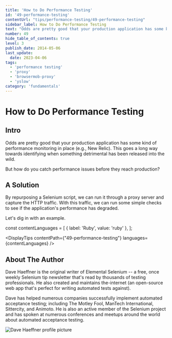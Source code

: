 ```yaml
---
title: 'How to Do Performance Testing'
id: '49-performance-testing'
contentUrl: "tips/performance-testing/49-performance-testing"
sidebar_label: How to Do Performance Testing
text: "Odds are pretty good that your production application has some kind of performance monitoring in place (e.g., New Relic). This goes a long way towards identifying when something detrimental has been released into the wild."
number: 49
hide_table_of_contents: true
level: 3
publish_date: 2014-05-06
last_update:
  date: 2023-04-06
tags:
  - 'performance testing'
  - 'proxy'
  - 'browsermob-proxy'
  - 'yslow'
category: 'fundamentals'
---
```


# How to Do Performance Testing

## Intro

Odds are pretty good that your production application has some kind of performance monitoring in place (e.g., New
Relic). This goes a long way towards identifying when something detrimental has been released into the wild.

But how do you catch performance issues before they reach production?

## A Solution

By repurposing a Selenium script, we can run it through a proxy server and capture the HTTP traffic. With this
traffic, we can run some simple checks to see if the application's performance has degraded.

Let's dig in with an example.



const contentLanguages = [
    { label: 'Ruby', value: 'ruby' },
];

<DisplayTips contentPath={"49-performance-testing"} languages={contentLanguages} />


## About The Author

Dave Haeffner is the original writer of Elemental Selenium -- a free, once weekly Selenium tip newsletter that's read
by thousands of testing professionals. He also created and maintains the-internet (an open-source web app that's
perfect for writing automated tests against).

Dave has helped numerous companies successfully implement automated acceptance testing; including The Motley Fool,
ManTech International, Sittercity, and Animoto. He is also an active member of the Selenium project and has spoken
at numerous conferences and meetups around the world about automated acceptance testing.

![Dave Haeffner profile picture](/img/authors/dave-haeffner.jpeg#author-img 'a title')


